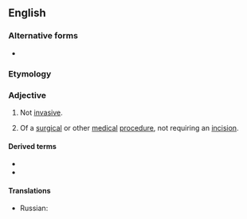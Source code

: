 {{also|non-invasive}}

==English==

===Alternative forms===
* {{l|en|non-invasive}}

===Etymology===
{{prefix|en|non|invasive}}

===Adjective===
{{en-adj|-}}

# Not [[invasive]].
# {{lb|en|medicine}} Of a [[surgical]] or other [[medical]] [[procedure]], not requiring an [[incision]].

====Derived terms====
* {{l|en|noninvasively}}
* {{l|en|noninvasiveness}}

====Translations====
{{trans-top|of a surgical or other medical procedure, not requiring an incision}}
* Russian: {{t+|ru|неинвазивный}}
{{trans-mid}}
{{trans-bottom}}